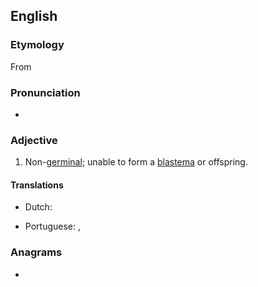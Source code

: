 ==English==

===Etymology===
From {{prefix|en|a|blastema|t1=not|t2=offspring, offshoot}}

===Pronunciation===
* {{a|US}} {{IPA|en|/ˈeɪ.blæˌsti.mɪk/|/ˈeɪ.blæˌstɛ.mɪk/|/ˌeɪ.blæˈsti.mɪk/|/ˌeɪ.blæˈstɛ.mɪk/}}

===Adjective===
{{en-adj|-}}

# {{lb|en|biology}} Non-[[germinal]]; unable to form a [[blastema]] or offspring.

====Translations====
{{trans-top|unable to form a blastema}}
* Dutch: {{t|nl|niet-kiemend}}
{{trans-mid}}
* Portuguese: {{t|pt|ablastémico}} {{qualifier|Portugal}}, {{t|pt|ablastêmico}} {{qualifier|Brazil}}
{{trans-bottom}}

===Anagrams===
* {{anagrams|en|a=aabceilmst|masticable}}